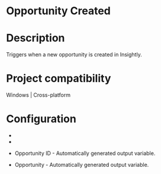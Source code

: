 ﻿# Opportunity Created

# Description

Triggers when a new opportunity is created in Insightly.

# Project compatibility

Windows | Cross-platform

# Configuration

* 
* 



* Opportunity ID - Automatically generated output variable.
* Opportunity - Automatically generated output variable.
